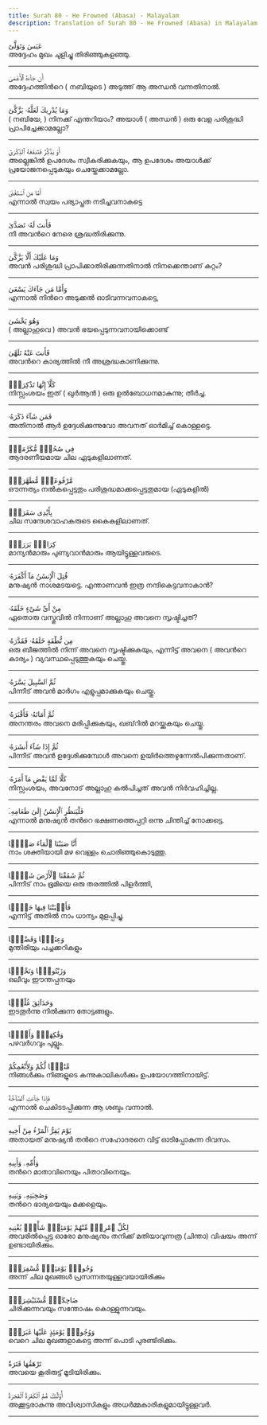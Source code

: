 ```yaml
---
title: Surah 80 - He Frowned (Abasa) - Malayalam
description: Translation of Surah 80 - He Frowned (Abasa) in Malayalam
---
```





<Aside type="quran" title="1">
عَبَسَ وَتَوَلَّىٰٓ
</Aside>

<Aside type="reference" title="1">
അദ്ദേഹം മുഖം ചുളിച്ചു തിരിഞ്ഞുകളഞ്ഞു.
</Aside>

---

<Aside type="quran" title="2">
أَن جَآءَهُ ٱلْأَعْمَىٰ
</Aside>

<Aside type="reference" title="2">
അദ്ദേഹത്തിന്‍റെ ( നബിയുടെ ) അടുത്ത്‌ ആ അന്ധന്‍ വന്നതിനാല്‍.
</Aside>

---

<Aside type="quran" title="3">
وَمَا يُدْرِيكَ لَعَلَّهُۥ يَزَّكَّىٰٓ
</Aside>

<Aside type="reference" title="3">
( നബിയേ, ) നിനക്ക്‌ എന്തറിയാം? അയാള്‍ ( അന്ധന്‍ ) ഒരു വേള പരിശുദ്ധി പ്രാപിച്ചേക്കാമല്ലോ?
</Aside>

---

<Aside type="quran" title="4">
أَوْ يَذَّكَّرُ فَتَنفَعَهُ ٱلذِّكْرَىٰٓ
</Aside>

<Aside type="reference" title="4">
അല്ലെങ്കില്‍ ഉപദേശം സ്വീകരിക്കുകയും, ആ ഉപദേശം അയാള്‍ക്ക്‌ പ്രയോജനപ്പെടുകയും ചെയ്തേക്കാമല്ലോ.
</Aside>

---

<Aside type="quran" title="5">
أَمَّا مَنِ ٱسْتَغْنَىٰ
</Aside>

<Aside type="reference" title="5">
എന്നാല്‍ സ്വയം പര്യാപ്തത നടിച്ചവനാകട്ടെ
</Aside>

---

<Aside type="quran" title="6">
فَأَنتَ لَهُۥ تَصَدَّىٰ
</Aside>

<Aside type="reference" title="6">
നീ അവന്‍റെ നേരെ ശ്രദ്ധതിരിക്കുന്നു.
</Aside>

---

<Aside type="quran" title="7">
وَمَا عَلَيْكَ أَلَّا يَزَّكَّىٰ
</Aside>

<Aside type="reference" title="7">
അവന്‍ പരിശുദ്ധി പ്രാപിക്കാതിരിക്കുന്നതിനാല്‍ നിനക്കെന്താണ്‌ കുറ്റം?
</Aside>

---

<Aside type="quran" title="8">
وَأَمَّا مَن جَآءَكَ يَسْعَىٰ
</Aside>

<Aside type="reference" title="8">
എന്നാല്‍ നിന്‍റെ അടുക്കല്‍ ഓടിവന്നവനാകട്ടെ,
</Aside>

---

<Aside type="quran" title="9">
وَهُوَ يَخْشَىٰ
</Aside>

<Aside type="reference" title="9">
( അല്ലാഹുവെ ) അവന്‍ ഭയപ്പെടുന്നവനായിക്കൊണ്ട്‌
</Aside>

---

<Aside type="quran" title="10">
فَأَنتَ عَنْهُ تَلَهَّىٰ
</Aside>

<Aside type="reference" title="10">
അവന്‍റെ കാര്യത്തില്‍ നീ അശ്രദ്ധകാണിക്കുന്നു.
</Aside>

---

<Aside type="quran" title="11">
كَلَّآ إِنَّهَا تَذْكِرَةٌۭ
</Aside>

<Aside type="reference" title="11">
നിസ്സംശയം ഇത്‌ ( ഖുര്‍ആന്‍ ) ഒരു ഉല്‍ബോധനമാകുന്നു; തീര്‍ച്ച.
</Aside>

---

<Aside type="quran" title="12">
فَمَن شَآءَ ذَكَرَهُۥ
</Aside>

<Aside type="reference" title="12">
അതിനാല്‍ ആര്‍ ഉദ്ദേശിക്കുന്നുവോ അവനത്‌ ഓര്‍മിച്ച്‌ കൊള്ളട്ടെ.
</Aside>

---

<Aside type="quran" title="13">
فِى صُحُفٍۢ مُّكَرَّمَةٍۢ
</Aside>

<Aside type="reference" title="13">
ആദരണീയമായ ചില ഏടുകളിലാണത്‌.
</Aside>

---

<Aside type="quran" title="14">
مَّرْفُوعَةٍۢ مُّطَهَّرَةٍۭ
</Aside>

<Aside type="reference" title="14">
ഔന്നത്യം നല്‍കപ്പെട്ടതും പരിശുദ്ധമാക്കപ്പെട്ടതുമായ (ഏടുകളില്‍)
</Aside>

---

<Aside type="quran" title="15">
بِأَيْدِى سَفَرَةٍۢ
</Aside>

<Aside type="reference" title="15">
ചില സന്ദേശവാഹകരുടെ കൈകളിലാണത്‌.
</Aside>

---

<Aside type="quran" title="16">
كِرَامٍۭ بَرَرَةٍۢ
</Aside>

<Aside type="reference" title="16">
മാന്യന്‍മാരും പുണ്യവാന്‍മാരും ആയിട്ടുള്ളവരുടെ.
</Aside>

---

<Aside type="quran" title="17">
قُتِلَ ٱلْإِنسَٰنُ مَآ أَكْفَرَهُۥ
</Aside>

<Aside type="reference" title="17">
മനുഷ്യന്‍ നാശമടയട്ടെ. എന്താണവന്‍ ഇത്ര നന്ദികെട്ടവനാകാന്‍?
</Aside>

---

<Aside type="quran" title="18">
مِنْ أَىِّ شَىْءٍ خَلَقَهُۥ
</Aside>

<Aside type="reference" title="18">
ഏതൊരു വസ്തുവില്‍ നിന്നാണ്‌ അല്ലാഹു അവനെ സൃഷ്ടിച്ചത്‌?
</Aside>

---

<Aside type="quran" title="19">
مِن نُّطْفَةٍ خَلَقَهُۥ فَقَدَّرَهُۥ
</Aside>

<Aside type="reference" title="19">
ഒരു ബീജത്തില്‍ നിന്ന്‌ അവനെ സൃഷ്ടിക്കുകയും, എന്നിട്ട്‌ അവനെ ( അവന്‍റെ കാര്യം ) വ്യവസ്ഥപ്പെടുത്തുകയും ചെയ്തു.
</Aside>

---

<Aside type="quran" title="20">
ثُمَّ ٱلسَّبِيلَ يَسَّرَهُۥ
</Aside>

<Aside type="reference" title="20">
പിന്നീട്‌ അവന്‍ മാര്‍ഗം എളുപ്പമാക്കുകയും ചെയ്തു.
</Aside>

---

<Aside type="quran" title="21">
ثُمَّ أَمَاتَهُۥ فَأَقْبَرَهُۥ
</Aside>

<Aside type="reference" title="21">
അനന്തരം അവനെ മരിപ്പിക്കുകയും, ഖബ്‌റില്‍ മറയ്ക്കുകയും ചെയ്തു.
</Aside>

---

<Aside type="quran" title="22">
ثُمَّ إِذَا شَآءَ أَنشَرَهُۥ
</Aside>

<Aside type="reference" title="22">
പിന്നീട്‌ അവന്‍ ഉദ്ദേശിക്കുമ്പോള്‍ അവനെ ഉയിര്‍ത്തെഴുന്നേല്‍പിക്കുന്നതാണ്‌.
</Aside>

---

<Aside type="quran" title="23">
كَلَّا لَمَّا يَقْضِ مَآ أَمَرَهُۥ
</Aside>

<Aside type="reference" title="23">
നിസ്സംശയം, അവനോട്‌ അല്ലാഹു കല്‍പിച്ചത്‌ അവന്‍ നിര്‍വഹിച്ചില്ല.
</Aside>

---

<Aside type="quran" title="24">
فَلْيَنظُرِ ٱلْإِنسَٰنُ إِلَىٰ طَعَامِهِۦٓ
</Aside>

<Aside type="reference" title="24">
എന്നാല്‍ മനുഷ്യന്‍ തന്‍റെ ഭക്ഷണത്തെപ്പറ്റി ഒന്നു ചിന്തിച്ച്‌ നോക്കട്ടെ.
</Aside>

---

<Aside type="quran" title="25">
أَنَّا صَبَبْنَا ٱلْمَآءَ صَبًّۭا
</Aside>

<Aside type="reference" title="25">
നാം ശക്തിയായി മഴ വെള്ളം ചൊരിഞ്ഞുകൊടുത്തു.
</Aside>

---

<Aside type="quran" title="26">
ثُمَّ شَقَقْنَا ٱلْأَرْضَ شَقًّۭا
</Aside>

<Aside type="reference" title="26">
പിന്നീട്‌ നാം ഭൂമിയെ ഒരു തരത്തില്‍ പിളര്‍ത്തി,
</Aside>

---

<Aside type="quran" title="27">
فَأَنۢبَتْنَا فِيهَا حَبًّۭا
</Aside>

<Aside type="reference" title="27">
എന്നിട്ട്‌ അതില്‍ നാം ധാന്യം മുളപ്പിച്ചു.
</Aside>

---

<Aside type="quran" title="28">
وَعِنَبًۭا وَقَضْبًۭا
</Aside>

<Aside type="reference" title="28">
മുന്തിരിയും പച്ചക്കറികളും
</Aside>

---

<Aside type="quran" title="29">
وَزَيْتُونًۭا وَنَخْلًۭا
</Aside>

<Aside type="reference" title="29">
ഒലീവും ഈന്തപ്പനയും
</Aside>

---

<Aside type="quran" title="30">
وَحَدَآئِقَ غُلْبًۭا
</Aside>

<Aside type="reference" title="30">
ഇടതൂര്‍ന്നു നില്‍ക്കുന്ന തോട്ടങ്ങളും.
</Aside>

---

<Aside type="quran" title="31">
وَفَٰكِهَةًۭ وَأَبًّۭا
</Aside>

<Aside type="reference" title="31">
പഴവര്‍ഗവും പുല്ലും.
</Aside>

---

<Aside type="quran" title="32">
مَّتَٰعًۭا لَّكُمْ وَلِأَنْعَٰمِكُمْ
</Aside>

<Aside type="reference" title="32">
നിങ്ങള്‍ക്കും നിങ്ങളുടെ കന്നുകാലികള്‍ക്കും ഉപയോഗത്തിനായിട്ട്‌.
</Aside>

---

<Aside type="quran" title="33">
فَإِذَا جَآءَتِ ٱلصَّآخَّةُ
</Aside>

<Aside type="reference" title="33">
എന്നാല്‍ ചെകിടടപ്പിക്കുന്ന ആ ശബ്ദം വന്നാല്‍.
</Aside>

---

<Aside type="quran" title="34">
يَوْمَ يَفِرُّ ٱلْمَرْءُ مِنْ أَخِيهِ
</Aside>

<Aside type="reference" title="34">
അതായത്‌ മനുഷ്യന്‍ തന്‍റെ സഹോദരനെ വിട്ട്‌ ഓടിപ്പോകുന്ന ദിവസം.
</Aside>

---

<Aside type="quran" title="35">
وَأُمِّهِۦ وَأَبِيهِ
</Aside>

<Aside type="reference" title="35">
തന്‍റെ മാതാവിനെയും പിതാവിനെയും.
</Aside>

---

<Aside type="quran" title="36">
وَصَٰحِبَتِهِۦ وَبَنِيهِ
</Aside>

<Aside type="reference" title="36">
തന്‍റെ ഭാര്യയെയും മക്കളെയും.
</Aside>

---

<Aside type="quran" title="37">
لِكُلِّ ٱمْرِئٍۢ مِّنْهُمْ يَوْمَئِذٍۢ شَأْنٌۭ يُغْنِيهِ
</Aside>

<Aside type="reference" title="37">
അവരില്‍പ്പെട്ട ഓരോ മനുഷ്യനും തനിക്ക്‌ മതിയാവുന്നത്ര (ചിന്താ) വിഷയം അന്ന്‌ ഉണ്ടായിരിക്കും.
</Aside>

---

<Aside type="quran" title="38">
وُجُوهٌۭ يَوْمَئِذٍۢ مُّسْفِرَةٌۭ
</Aside>

<Aside type="reference" title="38">
അന്ന്‌ ചില മുഖങ്ങള്‍ പ്രസന്നതയുള്ളവയായിരിക്കും
</Aside>

---

<Aside type="quran" title="39">
ضَاحِكَةٌۭ مُّسْتَبْشِرَةٌۭ
</Aside>

<Aside type="reference" title="39">
ചിരിക്കുന്നവയും സന്തോഷം കൊള്ളുന്നവയും.
</Aside>

---

<Aside type="quran" title="40">
وَوُجُوهٌۭ يَوْمَئِذٍ عَلَيْهَا غَبَرَةٌۭ
</Aside>

<Aside type="reference" title="40">
വെറെ ചില മുഖങ്ങളാകട്ടെ അന്ന്‌ പൊടി പുരണ്ടിരിക്കും.
</Aside>

---

<Aside type="quran" title="41">
تَرْهَقُهَا قَتَرَةٌ
</Aside>

<Aside type="reference" title="41">
അവയെ കൂരിരുട്ട്‌ മൂടിയിരിക്കും.
</Aside>

---

<Aside type="quran" title="42">
أُو۟لَٰٓئِكَ هُمُ ٱلْكَفَرَةُ ٱلْفَجَرَةُ
</Aside>

<Aside type="reference" title="42">
അക്കൂട്ടരാകുന്നു അവിശ്വാസികളും അധര്‍മ്മകാരികളുമായിട്ടുള്ളവര്‍.
</Aside>

---
